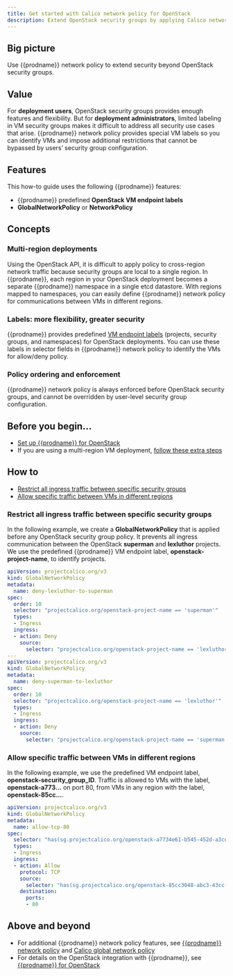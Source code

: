 ```yaml
---
title: Get started with Calico network policy for OpenStack
description: Extend OpenStack security groups by applying Calico network policy and using labels to identify VMs within network policy rules.
---
```


## Big picture

Use {{prodname}} network policy to extend security beyond OpenStack security groups.

## Value

For **deployment users**, OpenStack security groups provides enough features and flexibility. But for **deployment administrators**, limited labeling in VM security groups makes it difficult to address all security use cases that arise. {{prodname}} network policy provides special VM labels so you can identify VMs and impose additional restrictions that cannot be bypassed by users’ security group configuration. 

## Features

This how-to guide uses the following {{prodname}} features:

- {{prodname}} predefined **OpenStack VM endpoint labels**
- **GlobalNetworkPolicy** or **NetworkPolicy**

## Concepts

### Multi-region deployments

Using the OpenStack API, it is difficult to apply policy to cross-region network traffic because security groups are local to a single region. In {{prodname}}, each region in your OpenStack deployment becomes a separate {{prodname}} namespace in a single etcd datastore. With regions mapped to namespaces, you can easily define {{prodname}} network policy for communications between VMs in different regions. 

### Labels: more flexibility, greater security

{{prodname}} provides predefined [VM endpoint labels](../../../networking/openstack/labels.mdx) (projects, security groups, and namespaces) for OpenStack deployments. You can use these labels in selector fields in {{prodname}} network policy to identify the VMs for allow/deny policy.

### Policy ordering and enforcement

{{prodname}} network policy is always enforced before OpenStack security groups, and cannot be overridden by user-level security group configuration. 

## Before you begin...

- [Set up {{prodname}} for OpenStack](../../../networking/openstack/dev-machine-setup.mdx)
- If you are using a multi-region VM deployment, [follow these extra steps](../../../networking/openstack/multiple-regions.mdx)

## How to

- [Restrict all ingress traffic between specific security groups](#restrict-all-ingress-traffic-between-specific-security-groups)
- [Allow specific traffic between VMs in different regions](#allow-specific-traffic-between-vms-in-different-regions)

### Restrict all ingress traffic between specific security groups

In the following example, we create a **GlobalNetworkPolicy** that is applied before any OpenStack security group policy. It prevents all ingress communication between the OpenStack **superman** and **lexluthor** projects. We use the predefined {{prodname}} VM endpoint label, **openstack-project-name**, to identify projects.

```yaml
apiVersion: projectcalico.org/v3
kind: GlobalNetworkPolicy
metadata:
  name: deny-lexluthor-to-superman
spec:
  order: 10
  selector: "projectcalico.org/openstack-project-name == 'superman'"
  types:
  - Ingress
  ingress:
  - action: Deny
    source:
      selector: "projectcalico.org/openstack-project-name == 'lexluthor'"
---
apiVersion: projectcalico.org/v3
kind: GlobalNetworkPolicy
metadata:
  name: deny-superman-to-lexluthor
spec:
  order: 10
  selector: "projectcalico.org/openstack-project-name == 'lexluthor'"
  types:
  - Ingress
  ingress:
  - action: Deny
    source:
      selector: "projectcalico.org/openstack-project-name == 'superman'"
```

### Allow specific traffic between VMs in different regions

In the following example, we use the predefined VM endpoint label, **openstack-security_group_ID**. Traffic is allowed to VMs with the label, **openstack-a773…** on port 80, from VMs in any region with the label, **openstack-85cc…**.

```yaml
apiVersion: projectcalico.org/v3
kind: GlobalNetworkPolicy
metadata:
  name: allow-tcp-80
spec:
  selector: "has(sg.projectcalico.org/openstack-a7734e61-b545-452d-a3cd-0189cbd9747a)"
  types:
  - Ingress
  ingress:
  - action: Allow
    protocol: TCP
    source:
      selector: "has(sg.projectcalico.org/openstack-85cc3048-abc3-43cc-89b3-377341426ac5)"
    destination:
      ports:
      - 80
```

## Above and beyond

- For additional {{prodname}} network policy features, see [{{prodname}} network policy](/reference/resources/networkpolicy) and [Calico global network policy](../../../reference/resources/globalnetworkpolicy.mdx)
- For details on the OpenStack integration with {{prodname}}, see [{{prodname}} for OpenStack](../../../networking/openstack/dev-machine-setup.mdx)
